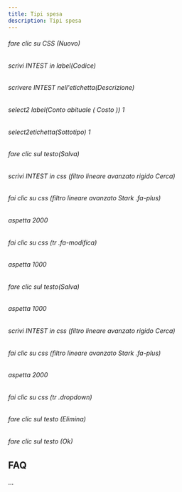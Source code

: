 ```yaml
---
title: Tipi spesa
description: Tipi spesa
---
```

###### fare clic su CSS (Nuovo)

###### scrivi INTEST in label(Codice)

###### scrivere INTEST nell'etichetta(Descrizione)

###### select2 label(Conto abituale ( Costo )) 1

###### select2etichetta(Sottotipo) 1

###### fare clic sul testo(Salva)

###### scrivi INTEST in css (filtro lineare avanzato rigido Cerca)

###### fai clic su css (filtro lineare avanzato Stark .fa-plus)

###### aspetta 2000

###### fai clic su css (tr .fa-modifica)

###### aspetta 1000

###### fare clic sul testo(Salva)

###### aspetta 1000

###### scrivi INTEST in css (filtro lineare avanzato rigido Cerca)

###### fai clic su css (filtro lineare avanzato Stark .fa-plus)

###### aspetta 2000

###### fai clic su css (tr .dropdown)

###### fare clic sul testo (Elimina)

###### fare clic sul testo (Ok)

FAQ
---

...